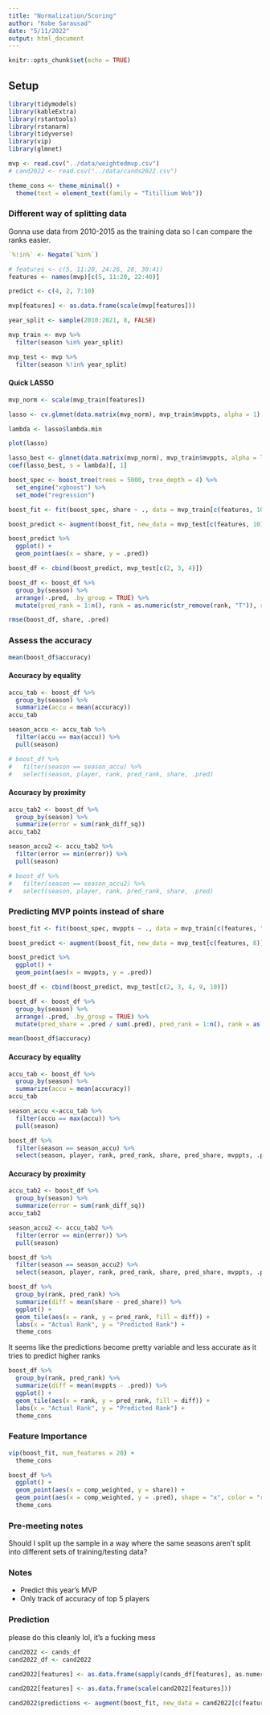 ```yaml
---
title: "Normalization/Scoring"
author: "Kobe Sarausad"
date: "5/11/2022"
output: html_document
---
```


```r
knitr::opts_chunk$set(echo = TRUE)
```

## Setup

```r
library(tidymodels)
library(kableExtra)
library(rstantools)
library(rstanarm)
library(tidyverse)
library(vip)
library(glmnet)

mvp <- read.csv("../data/weightedmvp.csv")
# cand2022 <- read.csv("../data/cands2022.csv")

theme_cons <- theme_minimal() +
  theme(text = element_text(family = "Titillium Web"))
```

### Different way of splitting data

Gonna use data from 2010-2015 as the training data so I can compare the ranks easier.

```r
`%!in%` <- Negate(`%in%`)

# features <- c(5, 11:20, 24:26, 28, 30:41)
features <- names(mvp)[c(5, 11:20, 22:40)]

predict <- c(4, 2, 7:10)

mvp[features] <- as.data.frame(scale(mvp[features]))

year_split <- sample(2010:2021, 8, FALSE)

mvp_train <- mvp %>% 
  filter(season %in% year_split)

mvp_test <- mvp %>%
  filter(season %!in% year_split)
```

#### Quick LASSO

```r
mvp_norm <- scale(mvp_train[features])

lasso <- cv.glmnet(data.matrix(mvp_norm), mvp_train$mvppts, alpha = 1)

lambda <- lasso$lambda.min

plot(lasso)

lasso_best <- glmnet(data.matrix(mvp_norm), mvp_train$mvppts, alpha = lambda)
coef(lasso_best, s = lambda)[, 1]


```

```r
boost_spec <- boost_tree(trees = 5000, tree_depth = 4) %>%
  set_engine("xgboost") %>%
  set_mode("regression")

boost_fit <- fit(boost_spec, share ~ ., data = mvp_train[c(features, 10)])
```

```r
boost_predict <- augment(boost_fit, new_data = mvp_test[c(features, 10)])

boost_predict %>% 
  ggplot() +
  geom_point(aes(x = share, y = .pred))

boost_df <- cbind(boost_predict, mvp_test[c(2, 3, 4)])

boost_df <- boost_df %>% 
  group_by(season) %>% 
  arrange(-.pred, .by_group = TRUE) %>% 
  mutate(pred_rank = 1:n(), rank = as.numeric(str_remove(rank, "T")), rank_diff_sq = (rank-pred_rank)^2, accuracy = pred_rank == rank)

rmse(boost_df, share, .pred)
```

### Assess the accuracy

```r
mean(boost_df$accuracy)
```

#### Accuracy by equality

```r
accu_tab <- boost_df %>% 
  group_by(season) %>% 
  summarize(accu = mean(accuracy))
accu_tab
```

```r
season_accu <- accu_tab %>% 
  filter(accu == max(accu)) %>% 
  pull(season)

# boost_df %>% 
#   filter(season == season_accu) %>% 
#   select(season, player, rank, pred_rank, share, .pred)
```

#### Accuracy by proximity

```r
accu_tab2 <- boost_df %>% 
  group_by(season) %>% 
  summarize(error = sum(rank_diff_sq)) 
accu_tab2
```

```r
season_accu2 <- accu_tab2 %>% 
  filter(error == min(error)) %>% 
  pull(season)

# boost_df %>% 
#   filter(season == season_accu2) %>% 
#   select(season, player, rank, pred_rank, share, .pred)
```

### Predicting MVP points instead of share

```r
boost_fit <- fit(boost_spec, mvppts ~ ., data = mvp_train[c(features, "mvppts")])

boost_predict <- augment(boost_fit, new_data = mvp_test[c(features, 8)])

boost_predict %>% 
  ggplot() +
  geom_point(aes(x = mvppts, y = .pred))

boost_df <- cbind(boost_predict, mvp_test[c(2, 3, 4, 9, 10)])

boost_df <- boost_df %>% 
  group_by(season) %>% 
  arrange(-.pred, .by_group = TRUE) %>% 
  mutate(pred_share = .pred / sum(.pred), pred_rank = 1:n(), rank = as.numeric(str_remove(rank, "T")), rank_diff_sq = (rank-pred_rank)^2, accuracy = pred_rank == rank)
```

```r
mean(boost_df$accuracy)
```

#### Accuracy by equality

```r
accu_tab <- boost_df %>% 
  group_by(season) %>% 
  summarize(accu = mean(accuracy))
accu_tab
```

```r
season_accu <-accu_tab %>% 
  filter(accu == max(accu)) %>% 
  pull(season)

boost_df %>% 
  filter(season == season_accu) %>% 
  select(season, player, rank, pred_rank, share, pred_share, mvppts, .pred)
```

#### Accuracy by proximity

```r
accu_tab2 <- boost_df %>% 
  group_by(season) %>% 
  summarize(error = sum(rank_diff_sq)) 
accu_tab2
```

```r
season_accu2 <- accu_tab2 %>% 
  filter(error == min(error)) %>% 
  pull(season)

boost_df %>% 
  filter(season == season_accu2) %>% 
  select(season, player, rank, pred_rank, share, pred_share, mvppts, .pred)
```

```r
boost_df %>% 
  group_by(rank, pred_rank) %>% 
  summarize(diff = mean(share - pred_share)) %>% 
  ggplot() +
  geom_tile(aes(x = rank, y = pred_rank, fill = diff)) +
  labs(x = "Actual Rank", y = "Predicted Rank") +
  theme_cons
```

It seems like the predictions become pretty variable and less accurate as it tries to predict higher ranks

```r
boost_df %>% 
  group_by(rank, pred_rank) %>% 
  summarize(diff = mean(mvppts - .pred)) %>% 
  ggplot() +
  geom_tile(aes(x = rank, y = pred_rank, fill = diff)) +
  labs(x = "Actual Rank", y = "Predicted Rank") +
  theme_cons
```

### Feature Importance

```r
vip(boost_fit, num_features = 20) +
  theme_cons
```

```r
boost_df %>% 
  ggplot() +
  geom_point(aes(x = comp_weighted, y = share)) +
  geom_point(aes(x = comp_weighted, y = .pred), shape = "x", color = "red") +
  theme_cons
```

### Pre-meeting notes

Should I split up the sample in a way where the same seasons aren't split into different sets of training/testing data?

### Notes

  - Predict this year's MVP
  - Only track of accuracy of top 5 players

### Prediction


please do this cleanly lol, it's a fucking mess

```r
cand2022 <- cands_df
cand2022_df <- cand2022

cand2022[features] <- as.data.frame(sapply(cands_df[features], as.numeric))

cand2022[features] <- as.data.frame(scale(cand2022[features]))

cand2022$predictions <- augment(boost_fit, new_data = cand2022[c(features)])$.pred


```